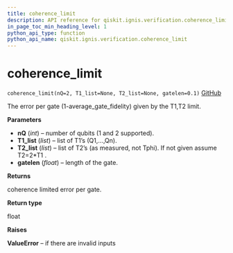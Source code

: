 ```yaml
---
title: coherence_limit
description: API reference for qiskit.ignis.verification.coherence_limit
in_page_toc_min_heading_level: 1
python_api_type: function
python_api_name: qiskit.ignis.verification.coherence_limit
---
```


# coherence\_limit

<span id="qiskit.ignis.verification.coherence_limit" />

`coherence_limit(nQ=2, T1_list=None, T2_list=None, gatelen=0.1)` [GitHub](https://github.com/qiskit-community/qiskit-ignis/tree/stable/0.3/qiskit/ignis/verification/randomized_benchmarking/rb_utils.py "view source code")

The error per gate (1-average\_gate\_fidelity) given by the T1,T2 limit.

**Parameters**

*   **nQ** (*int*) – number of qubits (1 and 2 supported).
*   **T1\_list** (*list*) – list of T1’s (Q1,…,Qn).
*   **T2\_list** (*list*) – list of T2’s (as measured, not Tphi). If not given assume T2=2\*T1 .
*   **gatelen** (*float*) – length of the gate.

**Returns**

coherence limited error per gate.

**Return type**

float

**Raises**

**ValueError** – if there are invalid inputs

